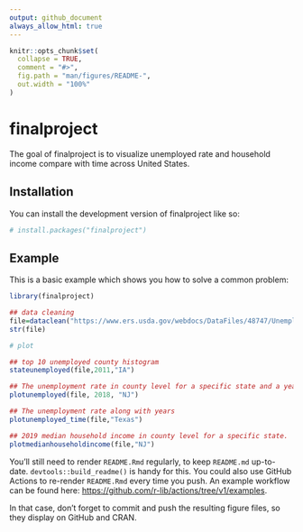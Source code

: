 ```yaml
---
output: github_document
always_allow_html: true
---
```


<!-- README.md is generated from README.Rmd. Please edit that file -->

```r
knitr::opts_chunk$set(
  collapse = TRUE,
  comment = "#>",
  fig.path = "man/figures/README-",
  out.width = "100%"
)
```

# finalproject

<!-- badges: start -->
<!-- badges: end -->

The goal of finalproject is to visualize unemployed rate and household income compare with time across United States.

## Installation

You can install the development version of finalproject like so:

``` r
# install.packages("finalproject")
```

## Example

This is a basic example which shows you how to solve a common problem:

```r

library(finalproject)

## data cleaning
file=dataclean("https://www.ers.usda.gov/webdocs/DataFiles/48747/Unemployment.csv")
str(file)

# plot 

## top 10 unemployed county histogram
stateunemployed(file,2011,"IA")

## The unemployment rate in county level for a specific state and a year
plotunemployed(file, 2018, "NJ")

## The unemployment rate along with years
plotunemployed_time(file,"Texas")

## 2019 median household income in county level for a specific state.
plotmedianhouseholdincome(file,"NJ")


```
You'll still need to render `README.Rmd` regularly, to keep `README.md` up-to-date. `devtools::build_readme()` is handy for this. You could also use GitHub Actions to re-render `README.Rmd` every time you push. An example workflow can be found here: <https://github.com/r-lib/actions/tree/v1/examples>.


In that case, don't forget to commit and push the resulting figure files, so they display on GitHub and CRAN.
